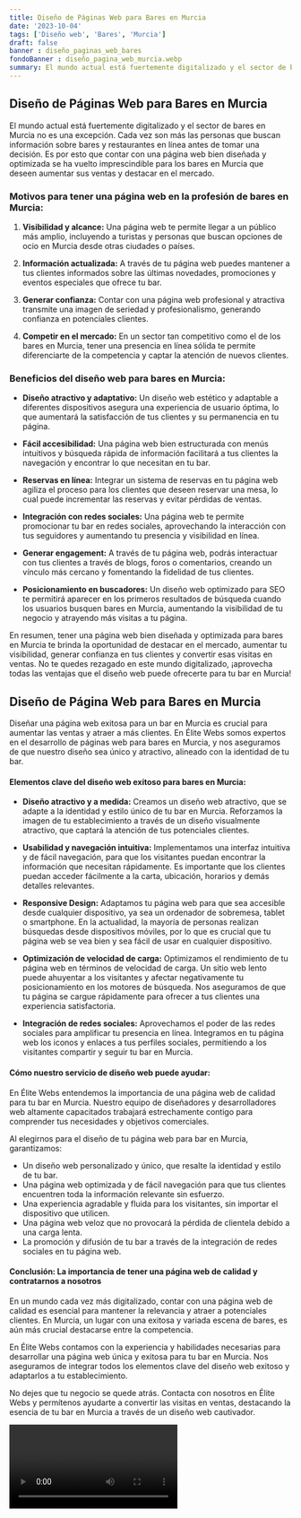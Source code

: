 ```yaml
---
title: Diseño de Páginas Web para Bares en Murcia
date: '2023-10-04'
tags: ['Diseño web', 'Bares', 'Murcia']
draft: false
banner : diseño_paginas_web_bares
fondoBanner : diseño_pagina_web_murcia.webp
summary: El mundo actual está fuertemente digitalizado y el sector de bares en Murcia no es una excepción. Cada vez son más las personas que buscan información sobre bares y restaurantes en línea antes de tomar una decisión. Es por esto que contar con una página web bien diseñada y optimizada se ha vuelto imprescindible para los bares en Murcia que deseen aumentar sus ventas y destacar en el mercado.
---
```


## Diseño de Páginas Web para Bares en Murcia

El mundo actual está fuertemente digitalizado y el sector de bares en Murcia no es una excepción. Cada vez son más las personas que buscan información sobre bares y restaurantes en línea antes de tomar una decisión. Es por esto que contar con una página web bien diseñada y optimizada se ha vuelto imprescindible para los bares en Murcia que deseen aumentar sus ventas y destacar en el mercado.

### Motivos para tener una página web en la profesión de bares en Murcia:

1. **Visibilidad y alcance:** Una página web te permite llegar a un público más amplio, incluyendo a turistas y personas que buscan opciones de ocio en Murcia desde otras ciudades o países.

2. **Información actualizada:** A través de tu página web puedes mantener a tus clientes informados sobre las últimas novedades, promociones y eventos especiales que ofrece tu bar.

3. **Generar confianza:** Contar con una página web profesional y atractiva transmite una imagen de seriedad y profesionalismo, generando confianza en potenciales clientes.

4. **Competir en el mercado:** En un sector tan competitivo como el de los bares en Murcia, tener una presencia en línea sólida te permite diferenciarte de la competencia y captar la atención de nuevos clientes.

### Beneficios del diseño web para bares en Murcia:

- **Diseño atractivo y adaptativo:** Un diseño web estético y adaptable a diferentes dispositivos asegura una experiencia de usuario óptima, lo que aumentará la satisfacción de tus clientes y su permanencia en tu página.

- **Fácil accesibilidad:** Una página web bien estructurada con menús intuitivos y búsqueda rápida de información facilitará a tus clientes la navegación y encontrar lo que necesitan en tu bar.

- **Reservas en línea:** Integrar un sistema de reservas en tu página web agiliza el proceso para los clientes que deseen reservar una mesa, lo cual puede incrementar las reservas y evitar pérdidas de ventas.

- **Integración con redes sociales:** Una página web te permite promocionar tu bar en redes sociales, aprovechando la interacción con tus seguidores y aumentando tu presencia y visibilidad en línea.

- **Generar engagement:** A través de tu página web, podrás interactuar con tus clientes a través de blogs, foros o comentarios, creando un vínculo más cercano y fomentando la fidelidad de tus clientes.

- **Posicionamiento en buscadores:** Un diseño web optimizado para SEO te permitirá aparecer en los primeros resultados de búsqueda cuando los usuarios busquen bares en Murcia, aumentando la visibilidad de tu negocio y atrayendo más visitas a tu página.

En resumen, tener una página web bien diseñada y optimizada para bares en Murcia te brinda la oportunidad de destacar en el mercado, aumentar tu visibilidad, generar confianza en tus clientes y convertir esas visitas en ventas. No te quedes rezagado en este mundo digitalizado, ¡aprovecha todas las ventajas que el diseño web puede ofrecerte para tu bar en Murcia!

<GifSeo />

<Cta />

## Diseño de Página Web para Bares en Murcia

Diseñar una página web exitosa para un bar en Murcia es crucial para aumentar las ventas y atraer a más clientes. En Élite Webs somos expertos en el desarrollo de páginas web para bares en Murcia, y nos aseguramos de que nuestro diseño sea único y atractivo, alineado con la identidad de tu bar.

#### Elementos clave del diseño web exitoso para bares en Murcia:

- **Diseño atractivo y a medida:** Creamos un diseño web atractivo, que se adapte a la identidad y estilo único de tu bar en Murcia. Reforzamos la imagen de tu establecimiento a través de un diseño visualmente atractivo, que captará la atención de tus potenciales clientes.

- **Usabilidad y navegación intuitiva:** Implementamos una interfaz intuitiva y de fácil navegación, para que los visitantes puedan encontrar la información que necesitan rápidamente. Es importante que los clientes puedan acceder fácilmente a la carta, ubicación, horarios y demás detalles relevantes.

- **Responsive Design:** Adaptamos tu página web para que sea accesible desde cualquier dispositivo, ya sea un ordenador de sobremesa, tablet o smartphone. En la actualidad, la mayoría de personas realizan búsquedas desde dispositivos móviles, por lo que es crucial que tu página web se vea bien y sea fácil de usar en cualquier dispositivo.

- **Optimización de velocidad de carga:** Optimizamos el rendimiento de tu página web en términos de velocidad de carga. Un sitio web lento puede ahuyentar a los visitantes y afectar negativamente tu posicionamiento en los motores de búsqueda. Nos aseguramos de que tu página se cargue rápidamente para ofrecer a tus clientes una experiencia satisfactoria.

- **Integración de redes sociales:** Aprovechamos el poder de las redes sociales para amplificar tu presencia en línea. Integramos en tu página web los iconos y enlaces a tus perfiles sociales, permitiendo a los visitantes compartir y seguir tu bar en Murcia.

#### Cómo nuestro servicio de diseño web puede ayudar:

En Élite Webs entendemos la importancia de una página web de calidad para tu bar en Murcia. Nuestro equipo de diseñadores y desarrolladores web altamente capacitados trabajará estrechamente contigo para comprender tus necesidades y objetivos comerciales.

Al elegirnos para el diseño de tu página web para bar en Murcia, garantizamos:

- Un diseño web personalizado y único, que resalte la identidad y estilo de tu bar.
- Una página web optimizada y de fácil navegación para que tus clientes encuentren toda la información relevante sin esfuerzo.
- Una experiencia agradable y fluida para los visitantes, sin importar el dispositivo que utilicen.
- Una página web veloz que no provocará la pérdida de clientela debido a una carga lenta.
- La promoción y difusión de tu bar a través de la integración de redes sociales en tu página web.

#### Conclusión: La importancia de tener una página web de calidad y contratarnos a nosotros

En un mundo cada vez más digitalizado, contar con una página web de calidad es esencial para mantener la relevancia y atraer a potenciales clientes. En Murcia, un lugar con una exitosa y variada escena de bares, es aún más crucial destacarse entre la competencia.

En Élite Webs contamos con la experiencia y habilidades necesarias para desarrollar una página web única y exitosa para tu bar en Murcia. Nos aseguramos de integrar todos los elementos clave del diseño web exitoso y adaptarlos a tu establecimiento.

No dejes que tu negocio se quede atrás. Contacta con nosotros en Élite Webs y permítenos ayudarte a convertir las visitas en ventas, destacando la esencia de tu bar en Murcia a través de un diseño web cautivador.

<Video />

<CtaBot job='Bares' city='Murcia'/>

<Gmaps query='Murcia+españa+maps' />